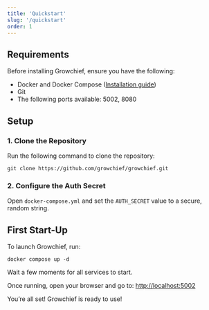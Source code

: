 ```yaml
---
title: 'Quickstart'
slug: '/quickstart'
order: 1
---
```


## Requirements

Before installing Growchief, ensure you have the following:
- Docker and Docker Compose ([Installation guide](https://docs.docker.com/engine/install/))
- Git
- The following ports available: 5002, 8080

## Setup

### 1. Clone the Repository

Run the following command to clone the repository:
```
git clone https://github.com/growchief/growchief.git
```

### 2. Configure the Auth Secret

Open `docker-compose.yml` and set the `AUTH_SECRET` value to a secure, random string.

## First Start-Up

To launch Growchief, run:
```
docker compose up -d
```

Wait a few moments for all services to start.

Once running, open your browser and go to:
[http://localhost:5002](http://localhost:5002)

You’re all set!
Growchief is ready to use!